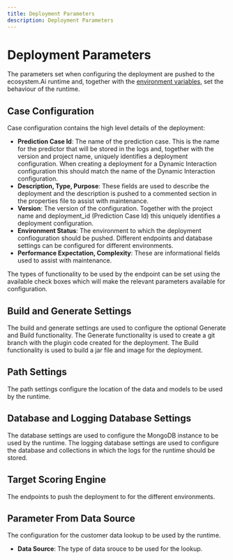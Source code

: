 ```yaml
---
title: Deployment Parameters
description: Deployment Parameters
---
```


# Deployment Parameters

The parameters set when configuring the deployment are pushed to the ecosystem.Ai runtime and, together with the [environment variables](/docs/runtime/environment_variables), set the behaviour of the runtime.

## Case Configuration
Case configuration contains the high level details of the deployment:
- **Prediction Case Id**: The name of the prediction case. This is the name for the predictor that will be stored in the logs and, together with the version and project name, uniquely identifies a deployment configuration. When creating a deployment for a Dynamic Interaction configuration this should match the name of the Dynamic Interaction configuration.
- **Description, Type, Purpose**: These fields are used to describe the deployment and the description is pushed to a commented section in the properties file to assist with maintenance.
- **Version**: The version of the configuration. Together with the project name and deployment_id (Prediction Case Id) this uniquely identifies a deployment configuration. 
- **Environment Status**: The environment to which the deployment confioguration should be pushed. Different endpoints and database settings can be configured for different environments.
- **Performance Expectation, Complexity**: These are informational fields used to assist with maintenance.

The types of functionality to be used by the endpoint can be set using the available check boxes which will make the relevant parameters available for configuration.

## Build and Generate Settings
The build and generate settings are used to configure the optional Generate and Build functionality. The Generate functionality is used to create a git branch with the plugin code created for the deployment. The Build functionality is used to build a jar file and image for the deployment.

## Path Settings
The path settings configure the location of the data and models to be used by the runtime.

## Database and Logging Database Settings
The database settings are used to configure the MongoDB instance to be used by the runtime. The logging database settings are used to configure the database and collections in which the logs for the runtime should be stored.

## Target Scoring Engine
The endpoints to push the deployment to for the different environments.

## Parameter From Data Source
The configuration for the customer data lookup to be used by the runtime.
- **Data Source**: The type of data srouce to be used for the lookup.